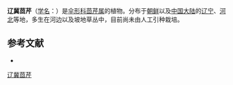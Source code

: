 {{NoteTA|G1=LS}}
{{Speciesbox
| name = 辽冀茴芹
| status = 
| status_system = 
| image = 
| genus = Pimpinella
| species = komarovi
| authority = (Kitagawa) Shan et Pu
}}

'''辽冀茴芹'''（[[学名|学名]]：{{lang|la|''Pimpinella komarovi''}}）是[[伞形科|伞形科]][[茴芹属|茴芹属]]的植物。分布于[[朝鲜|朝鲜]]以及[[中国大陆|中国大陆]]的[[辽宁|辽宁]]、[[河北|河北]]等地，多生在河边以及坡地草丛中，目前尚未由人工引种栽培。

== 参考文献 ==
<div class="references-small">
* {{cite web| url =http://www.bioinfo.cn/db05/KmzwSpecies.php?action=view&id=29808| title =辽冀茴芹| work =《中国高等植物数据库全库》| publisher =中国科学院微生物研究所| author =昆明植物研究所| accessdate =2009-02-26| deadurl =yes| archiveurl =https://web.archive.org/web/20160305031154/http://www.bioinfo.cn/db05/KmzwSpecies.php?action=view&id=29808| archivedate =2016-03-05}}
</div>
{{Taxonbar|from=Q15232773}}

[[Category:茴芹属|辽冀茴芹]]


{{Apiales-stub}}